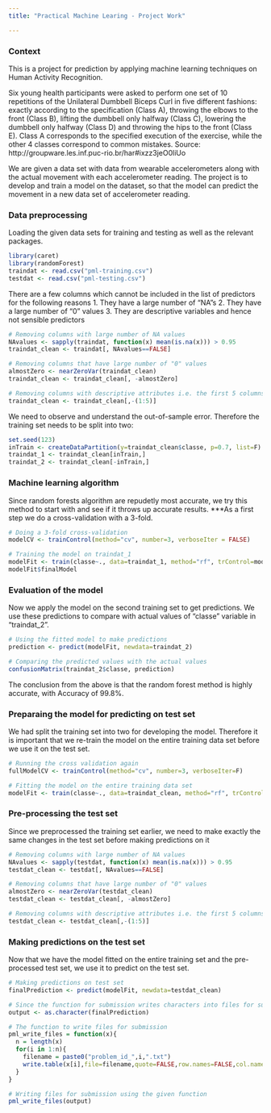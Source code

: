 ```yaml
---
title: "Practical Machine Learing - Project Work"

---
```

### Context
This is a project for prediction by applying machine learning techniques on Human Activity Recognition. 

Six young health participants were asked to perform one set of 10 repetitions of the Unilateral Dumbbell Biceps Curl in five different fashions: exactly according to the specification (Class A), throwing the elbows to the front (Class B), lifting the dumbbell only halfway (Class C), lowering the dumbbell only halfway (Class D) and throwing the hips to the front (Class E). Class A corresponds to the specified execution of the exercise, while the other 4 classes correspond to common mistakes.
Source: http://groupware.les.inf.puc-rio.br/har#ixzz3jeO0liUo

We are given a data set with data from wearable accelerometers along with the actual movement with each accelerometer reading. The project is to develop and train a model on the dataset, so that the model can predict the movement in a new data set of accelerometer reading.

### Data preprocessing

Loading the given data sets for training and testing as well as the relevant packages.
```r
library(caret)
library(randomForest)
traindat <- read.csv("pml-training.csv")
testdat <- read.csv("pml-testing.csv")
```

There are a few columns which cannot be included in the list of predictors for the following reasons
1. They have a large number of "NA"s
2. They have a large number of "0" values
3. They are descriptive variables and hence not sensible predictors
```r
# Removing columns with large number of NA values
NAvalues <- sapply(traindat, function(x) mean(is.na(x))) > 0.95
traindat_clean <- traindat[, NAvalues==FALSE]

# Removing columns that have large number of "0" values
almostZero <- nearZeroVar(traindat_clean)
traindat_clean <- traindat_clean[, -almostZero]

# Removing columns with descriptive attributes i.e. the first 5 columns
traindat_clean <- traindat_clean[,-(1:5)]
```

We need to observe and understand the out-of-sample error. Therefore the training set needs to be split into two:
```r
set.seed(123)
inTrain <- createDataPartition(y=traindat_clean$classe, p=0.7, list=F)
traindat_1 <- traindat_clean[inTrain,]
traindat_2 <- traindat_clean[-inTrain,]
```

### Machine learning algorithm
Since random forests algorithm are repudetly most accurate, we try this method to start with and see if it throws up accurate results.
***As a first step we do a cross-validation with a 3-fold.
``` r
# Doing a 3-fold cross-validation
modelCV <- trainControl(method="cv", number=3, verboseIter = FALSE)

# Training the model on traindat_1
modelFit <- train(classe~., data=traindat_1, method="rf", trControl=modelCV)
modelFit$finalModel
```

### Evaluation of the model
Now we apply the model on the second training set to get predictions. We use these predictions to compare with actual values of "classe" variable in "traindat_2".
```r
# Using the fitted model to make predictions
prediction <- predict(modelFit, newdata=traindat_2)

# Comparing the predicted values with the actual values
confusionMatrix(traindat_2$classe, prediction)
```
The conclusion from the above is that the random forest method is highly accurate, with Accuracy of 99.8%.

### Preparaing the model for predicting on test set
We had split the training set into two for developing the model. Therefore it is important that we re-train the model on the entire training data set before we use it on the test set.
```r
# Running the cross validation again
fullModelCV <- trainControl(method="cv", number=3, verboseIter=F)

# Fitting the model on the entire training data set
modelFit <- train(classe~., data=traindat_clean, method="rf", trControl=fullModelCV)

```

### Pre-processing the test set
Since we preprocessed the training set earlier, we need to make exactly the same changes in the test set before making predictions on it 
```r
# Removing columns with large number of NA values
NAvalues <- sapply(testdat, function(x) mean(is.na(x))) > 0.95
testdat_clean <- testdat[, NAvalues==FALSE]

# Removing columns that have large number of "0" values
almostZero <- nearZeroVar(testdat_clean)
testdat_clean <- testdat_clean[, -almostZero]

# Removing columns with descriptive attributes i.e. the first 5 columns
testdat_clean <- testdat_clean[,-(1:5)]
```

### Making predictions on the test set
Now that we have the model fitted on the entire training set and the pre-processed test set, we use it to predict on the test set.
```r
# Making predictions on test set
finalPrediction <- predict(modelFit, newdata=testdat_clean)

# Since the function for submission writes characters into files for submission, we convert the prediction output into characters
output <- as.character(finalPrediction)

# The function to write files for submission
pml_write_files = function(x){
  n = length(x)
  for(i in 1:n){
    filename = paste0("problem_id_",i,".txt")
    write.table(x[i],file=filename,quote=FALSE,row.names=FALSE,col.names=FALSE)
  }
}

# Writing files for submission using the given function
pml_write_files(output)
```
